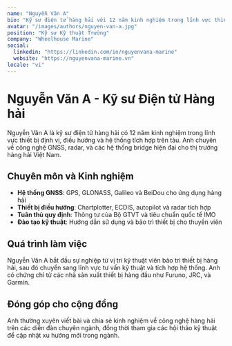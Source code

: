 ```yaml
---
name: "Nguyễn Văn A"
bio: "Kỹ sư điện tử hàng hải với 12 năm kinh nghiệm trong lĩnh vực thiết bị định vị và điều hướng tàu thuyền."
avatar: "/images/authors/nguyen-van-a.jpg"
position: "Kỹ sư Kỹ thuật Trưởng"
company: "Wheelhouse Marine"
social:
  linkedin: "https://linkedin.com/in/nguyenvana-marine"
  website: "https://nguyenvana-marine.vn"
locale: "vi"
---
```


# Nguyễn Văn A - Kỹ sư Điện tử Hàng hải

Nguyễn Văn A là kỹ sư điện tử hàng hải có 12 năm kinh nghiệm trong lĩnh vực thiết bị định vị, điều hướng và hệ thống tích hợp trên tàu. Anh chuyên về công nghệ GNSS, radar, và các hệ thống bridge hiện đại cho thị trường hàng hải Việt Nam.

## Chuyên môn và Kinh nghiệm

- **Hệ thống GNSS**: GPS, GLONASS, Galileo và BeiDou cho ứng dụng hàng hải
- **Thiết bị điều hướng**: Chartplotter, ECDIS, autopilot và radar tích hợp
- **Tuân thủ quy định**: Thông tư của Bộ GTVT và tiêu chuẩn quốc tế IMO
- **Đào tạo kỹ thuật**: Hướng dẫn sử dụng và bảo trì thiết bị cho thuyền viên

## Quá trình làm việc

Nguyễn Văn A bắt đầu sự nghiệp từ vị trí kỹ thuật viên bảo trì thiết bị hàng hải, sau đó chuyển sang lĩnh vực tư vấn kỹ thuật và tích hợp hệ thống. Anh có chứng chỉ từ các nhà sản xuất thiết bị hàng đầu như Furuno, JRC, và Garmin.

## Đóng góp cho cộng đồng

Anh thường xuyên viết bài và chia sẻ kinh nghiệm về công nghệ hàng hải trên các diễn đàn chuyên ngành, đồng thời tham gia các hội thảo kỹ thuật để cập nhật xu hướng mới trong ngành.
